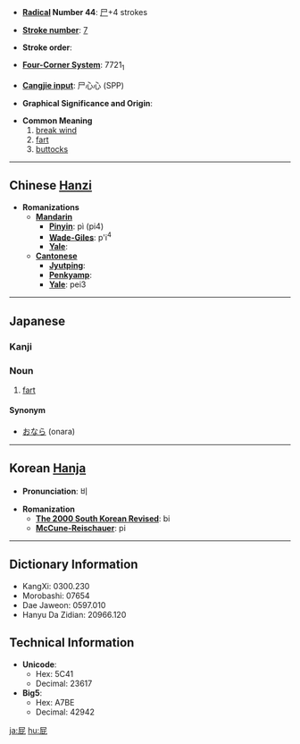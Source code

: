 * '''[[Wiktionary:Chinese radical index| Radical]] Number 44''': [[Wiktionary:Chinese radical index 尸|尸]]+4 strokes

* '''[[Wiktionary:Chinese total strokes index|Stroke number]]''': [[Wiktionary:Chinese total strokes index 7|7]]

* '''Stroke order''': 

* '''[[Wiktionary:Chinese four corner index|Four-Corner System]]''': 7721<sub>1</sub>

* '''[[Wiktionary:Chinese Cangjie index|Cangjie input]]''': 尸心心 (SPP)

* '''Graphical Significance and Origin''': 

* '''Common Meaning'''
*#[[break wind]]
*# [[fart]]
*# [[buttock]]s

----

== Chinese [[Hanzi]] ==

* '''Romanizations'''
** '''[[Mandarin]]'''
*** '''[[Pinyin]]''': pì (pi4)
*** '''[[Wade-Giles]]''': p'i<sup>4</sup>
*** '''[[Yale]]''': 
** '''[[Cantonese]]'''
*** '''[[Jyutping]]''':
*** '''[[Penkyamp]]''': 
*** '''[[Yale]]''': pei3
 

----

== Japanese ==
===Kanji===
{{kanji|[[ひ]] ([[hi]])|[[へ]] ([[he]])}}

===Noun===
{{janoun|[[へ]]|[[he]]}}
# [[fart]]

====Synonym====
*[[おなら]] (onara)

----

== Korean [[Hanja]] ==

* '''Pronunciation''': 비

* '''Romanization'''
** '''[[The 2000 South Korean Revised Romanization|The 2000 South Korean Revised]]''': bi
** '''[[McCune-Reischauer]]''': pi

----

== Dictionary Information ==

* KangXi: 0300.230
* Morobashi: 07654
* Dae Jaweon: 0597.010
* Hanyu Da Zidian: 20966.120

== Technical Information ==

* '''Unicode''':
** Hex: 5C41
** Decimal: 23617
* '''Big5''':
** Hex: A7BE
** Decimal: 42942

[[ja:屁]] 
[[hu:屁]]